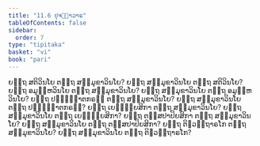 ```yaml
---
title: "11.6 ປຸຈ຺ຉາວາຣ"
tableOfContents: false
sidebar:
  order: 7
type: "tipitaka"
basket: "vi"
book: "pari"
---
```



<DynamicBreadcrumb />

<Division number="349" book="pari">

<Paragraph number="1734" book="pari">
ຍຕ຺ຖ ສຕິວິນໂຍ ຕຕ຺ຖ ສມ຺ມຸຂາວິນໂຍ? ຍຕ຺ຖ ສມ຺ມຸຂາວິນໂຍ ຕຕ຺ຖ ສຕິວິນໂຍ? ຍຕ຺ຖ ອມູຬ຺ຫວິນໂຍ ຕຕ຺ຖ ສມ຺ມຸຂາວິນໂຍ? ຍຕ຺ຖ ສມ຺ມຸຂາວິນໂຍ ຕຕ຺ຖ ອມູຬ຺ຫວິນໂຍ? ຍຕ຺ຖ ປຏິຎ຺ຎາຕກຣຓໍ ຕຕ຺ຖ ສມ຺ມຸຂາວິນໂຍ? ຍຕ຺ຖ ສມ຺ມຸຂາວິນໂຍ ຕຕ຺ຖ ປຏິຎ຺ຎາຕກຣຓໍ? ຍຕ຺ຖ ເຍຠຸຍ຺ຍສິກາ ຕຕ຺ຖ ສມ຺ມຸຂາວິນໂຍ? ຍຕ຺ຖ ສມ຺ມຸຂາວິນໂຍ ຕຕ຺ຖ ເຍຠຸຍ຺ຍສິກາ? ຍຕ຺ຖ ຕສ຺ສປາປິຍສິກາ ຕຕ຺ຖ ສມ຺ມຸຂາວິນໂຍ? ຍຕ຺ຖ ສມ຺ມຸຂາວິນໂຍ ຕຕ຺ຖ ຕສ຺ສປາປິຍສິກາ? ຍຕ຺ຖ ຕິຓວຕ຺ຖາຣໂກ ຕຕ຺ຖ ສມ຺ມຸຂາວິນໂຍ? ຍຕ຺ຖ ສມ຺ມຸຂາວິນໂຍ ຕຕ຺ຖ ຕິຓວຕ຺ຖາຣໂກ?
</Paragraph>
</Division>